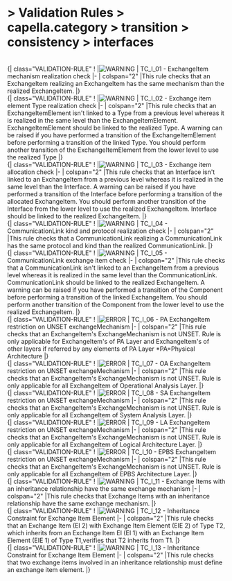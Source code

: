       
= > Validation Rules > capella.category > transition > consistency > interfaces =
            
<br> 
  {| class="VALIDATION-RULE"
! |[[Image:../../../../Images/warning.gif|WARNING]]
|   TC_I_01 - ExchangeItem mechanism realization check 
|-
| colspan="2" |This rule checks that an ExchangeItem realizing an ExchangeItem has the same mechanism than the realized ExchangeItem. 
|}            
<br> 
  {| class="VALIDATION-RULE"
! |[[Image:../../../../Images/warning.gif|WARNING]]
|   TC_I_02 - Exchange item element Type realization check 
|-
| colspan="2" |This rule checks that an ExchangeItemElement isn't linked to a Type from a previous level whereas it is realized in the same level than the ExchangeItemElement. ExchangeItemElement should be linked to the realized Type. A warning can be raised if you have performed a transition of the ExchangeItemElement before performing a transition of the linked Type. You should perform another transition of the ExchangeItemElement from the lower level to use the realized Type 
|}            
<br> 
  {| class="VALIDATION-RULE"
! |[[Image:../../../../Images/warning.gif|WARNING]]
|   TC_I_03 - Exchange item allocation check 
|-
| colspan="2" |This rule checks that an Interface isn't linked to an ExchangeItem from a previous level whereas it is realized in the same level than the Interface. A warning can be raised if you have performed a transition of the Interface before performing a transition of the allocated ExchangeItem. You should perform another transition of the Interface from the lower level to use the realized ExchangeItem.  Interface should be linked to the realized ExchangeItem. 
|}            
<br> 
  {| class="VALIDATION-RULE"
! |[[Image:../../../../Images/warning.gif|WARNING]]
|   TC_I_04 - CommunicationLink kind and protocol realization check 
|-
| colspan="2" |This rule checks that a CommunicationLink realizing a CommunicationLink has the same protocol and kind than the realized CommunicationLink. 
|}            
<br> 
  {| class="VALIDATION-RULE"
! |[[Image:../../../../Images/warning.gif|WARNING]]
|   TC_I_05 - CommunicationLink exchange item check 
|-
| colspan="2" |This rule checks that a CommunicationLink isn't linked to an ExchangeItem from a previous level whereas it is realized in the same level than the CommunicationLink. CommunicationLink should be linked to the realized ExchangeItem. A warning can be raised if you have performed a transition of the Component before performing a transition of the linked ExchangeItem.  You should perform another transition of the Component from the lower level to use the realized ExchangeItem. 
|}            
<br> 
  {| class="VALIDATION-RULE"
! |[[Image:../../../../Images/error.gif|ERROR]]
|   TC_I_06 - PA ExchangeItem restriction on UNSET exchangeMechanism 
|-
| colspan="2" |This rule checks that an ExchangeItem's ExchangeMechanism is not UNSET.  Rule is only applicable for ExchangeItem's of PA Layer and ExchangeItem's of other layers if referred by any elements of PA Layer  *PA=Physical Architecture 
|}            
<br> 
  {| class="VALIDATION-RULE"
! |[[Image:../../../../Images/error.gif|ERROR]]
|   TC_I_07 - OA ExchangeItem restriction on UNSET exchangeMechanism 
|-
| colspan="2" |This rule checks that an ExchangeItem's ExchangeMechanism is not UNSET.  Rule is only applicable for all ExchangeItem of Operational Analysis Layer. 
|}            
<br> 
  {| class="VALIDATION-RULE"
! |[[Image:../../../../Images/error.gif|ERROR]]
|   TC_I_08 - SA ExchangeItem restriction on UNSET exchangeMechanism 
|-
| colspan="2" |This rule checks that an ExchangeItem's ExchangeMechanism is not UNSET.  Rule is only applicable for all ExchangeItem of System Analysis Layer. 
|}            
<br> 
  {| class="VALIDATION-RULE"
! |[[Image:../../../../Images/error.gif|ERROR]]
|   TC_I_09 - LA ExchangeItem restriction on UNSET exchangeMechanism 
|-
| colspan="2" |This rule checks that an ExchangeItem's ExchangeMechanism is not UNSET.  Rule is only applicable for all ExchangeItem of Logical Architecture Layer. 
|}            
<br> 
  {| class="VALIDATION-RULE"
! |[[Image:../../../../Images/error.gif|ERROR]]
|   TC_I_10 - EPBS ExchangeItem restriction on UNSET exchangeMechanism 
|-
| colspan="2" |This rule checks that an ExchangeItem's ExchangeMechanism is not UNSET.  Rule is only applicable for all ExchangeItem of EPBS Architecture Layer. 
|}            
<br> 
  {| class="VALIDATION-RULE"
! |[[Image:../../../../Images/warning.gif|WARNING]]
|   TC_I_11 - Exchange Items with an inheritance relationship have the same exchange mechanism 
|-
| colspan="2" |This rule checks that Exchange Items with an inheritance relationship have the same exchange mechanism. 
|}            
<br> 
  {| class="VALIDATION-RULE"
! |[[Image:../../../../Images/warning.gif|WARNING]]
|   TC_I_12 - Inheritance Constraint for Exchange Item Element 
|-
| colspan="2" |This rule checks that an Exchange Item (EI 2) with Exchange Item Element (EIE 2) of Type T2, which inherits from an Exchange Item EI (EI 1) with an Exchange Item Element (EIE 1) of Type T1,verifies that T2 inherits from T1. 
|}            
<br> 
  {| class="VALIDATION-RULE"
! |[[Image:../../../../Images/warning.gif|WARNING]]
|   TC_I_13 - Inheritance Constraint for Exchange Item Element 
|-
| colspan="2" |This rule checks that two exchange items involved in an inheritance relationship must define an exchange item element. 
|}   